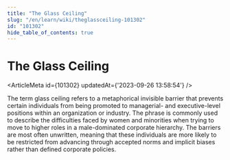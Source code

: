 ```yaml
---
title: "The Glass Ceiling"
slug: "/en/learn/wiki/theglassceiling-101302"
id: "101302"
hide_table_of_contents: true
---
```



# The Glass Ceiling

<ArticleMeta id={101302} updatedAt={'2023-09-26 13:58:54'} />
<div className='border-solid border-b border-t-0 my-4 border-[var(--ifm-color-gray-300)]' />

The term glass ceiling refers to a metaphorical invisible barrier that prevents certain individuals from being promoted to managerial- and executive-level positions within an organization or industry. The phrase is commonly used to describe the difficulties faced by women and minorities when trying to move to higher roles in a male-dominated corporate hierarchy. The barriers are most often unwritten, meaning that these individuals are more likely to be restricted from advancing through accepted norms and implicit biases rather than defined corporate policies.

